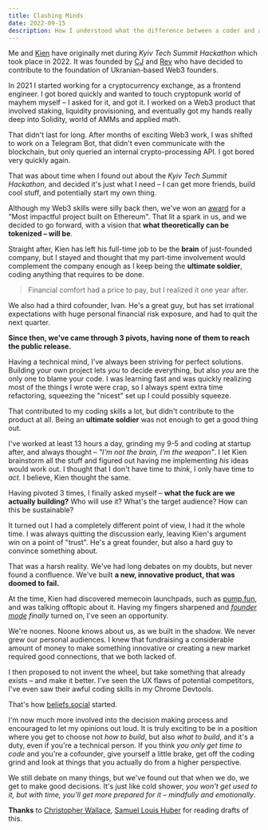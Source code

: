 ```yaml
---
title: Clashing Minds
date: 2022-09-15
description: How I understood what the difference between a coder and a founder is.
---
```

Me and [Kien](https://warpcast.com/kienfam) have originally met during
*Kyiv Tech Summit Hackathon* which took place in 2022.
It was founded by [CJ](https://warpcast.com/cjh) and [Rev](https://warpcast.com/rev)
who have decided to contribute to the foundation of Ukranian-based Web3 founders.

In 2021 I started working for a cryptocurrency exchange, as a frontend engineer.
I got bored quickly and wanted to touch cryptopunk world of mayhem myself –
I asked for it, and got it. I worked on a Web3 product that involved staking,
liquidity provisioning, and eventually got my hands really deep into Solidity,
world of AMMs and applied math.

That didn't last for long.
After months of exciting Web3 work, I was shifted to work on a Telegram Bot,
that didn't even communicate with the blockchain, but only queried an internal
crypto-processing API.
I got bored very quickly again.

That was about time when I found out about the *Kyiv Tech Summit Hackathon*,
and decided it's just what I need – I can get more friends, build cool stuff,
and potentially start my own thing.

Although my Web3 skills were silly back then, we've won an
[award](https://devpost.com/software/tok3nised) for a "Most impactful project built on Ethereum".
That lit a spark in us, and we decided to go forward, with a vision that
**what theoretically can be tokenized – will be**.

Straight after, Kien has left his full-time job to be the **brain** of just-founded
company, but I stayed and thought that my part-time involvement would complement
the company enough as I keep being the **ultimate soldier**, coding anything that
requires to be done.
> Financial comfort had a price to pay, but I realized it one year after.

We also had a third cofounder, Ivan. He's a great guy, but has set irrational
expectations with huge personal financial risk exposure, and had to quit the next
quarter.

**Since then, we've came through 3 pivots, having none of them to reach the 
public release.**

Having a technical mind, I've always been striving for perfect solutions.
Building your own project lets *you* to decide everything, but also *you* are
the only one to blame your code. I was learning fast and was quickly realizing
most of the things I wrote were crap, so I always spent extra time refactoring,
squeezing the "nicest" set up I could possibly squeeze.

That contributed to my coding skills a lot, but didn't contribute to the product
at all. Being an **ultimate soldier** was not enough to get a good thing out.

I've worked at least 13 hours a day, grinding my 9-5 and coding at startup after,
and always thought – *"I'm not the brain, I'm the weapon"*. I let Kien brainstorm
all the stuff and figured out having me implementing *his* ideas would work out.
I thought that I don't have time to *think*, I only have time to *act*. I believe,
Kien thought the same.

Having pivoted 3 times, I finally asked myself – **what the fuck are we actually
building?** Who will use it? What's the target audience? How can this be sustainable?

It turned out I had a completely different point of view, I had it the whole time.
I was always quitting the discussion early, leaving Kien's argument win on a point
of "trust". He's a great founder, but also a hard guy to convince something about.

That was a harsh reality. We've had long debates on my doubts, but never found a
confluence. We've built **a new, innovative product, that was doomed to fail.**

At the time, Kien had discovered memecoin launchpads, such as [pump.fun](https://pump.fun),
and was talking offtopic about it.
Having my fingers sharpened and [*founder mode*](https://paulgraham.com/foundermode.html)
*finally* turned on, I've seen an opportunity.

We're noones. Noone knows about us, as we built in the shadow. We never grew our personal
audiences. I knew that fundraising a considerable amount of money to make something innovative
or creating a new market required good connections, that we both lacked of.

I then proposed to not invent the wheel, but take something that already exists –
and make it better. I've seen the UX flaws of potential competitors, I've even saw their
awful coding skills in my Chrome Devtools.

That's how [beliefs.social](https://beliefs.social) started.

I'm now much more involved into the decision making process and encouraged to let
my opinions out loud. It is truly exciting to be in a position where you get to
choose not *how to build*, but also *what to build*, and it's a duty, even if you're
a technical person. If you think *you only get time to code* and you're a cofounder,
give yourself a little brake, get off the coding grind and look at things that you
actually do from a higher perspective.

We still debate on many things, but we've found out that when we do, we get to
make good decisions. It's just like cold shower, *you won't get used to it, but
with time, you'll get more prepared for it – mindfully and emotionally*.

**Thanks** to [Christopher Wallace](https://warpcast.com/christopher),
[Samuel Louis Huber](https://warpcast.com/samuellhuber.eth) for reading drafts
of this.

